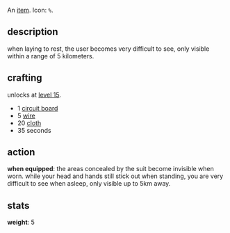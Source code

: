 An [[items|item]]. Icon: <code><nowiki>%</nowiki></code>.

== description ==

when laying to rest, the user becomes very difficult to see, only visible within a range of 5 kilometers.

== crafting ==

unlocks at [[level 15]].

* 1 [[circuit board]]
* 5 [[wire]]
* 20 [[cloth]]
* 35 seconds

== action ==

'''when equipped''': the areas concealed by the suit become invisible when worn. while your head and hands still stick out when standing, you are very difficult to see when asleep, only visible up to 5km away.

== stats ==

'''weight''': 5
